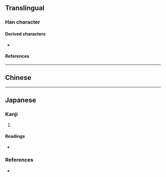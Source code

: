 {{also|労|勞}}
{{character info}}
{{character info|0x2F992}}
==Translingual==
{{stroke order|strokes=7}}
{{Han simplified forms|勞|労|劳}}

===Han character===
{{Han char|rn=19|rad=力|as=05|sn=7|four=|canj=TBKS|ids=⿱𫇦力}}

====Derived characters====
* {{l|mul|[[唠]] [[崂]] [[捞]] [[涝]] [[痨]] [[耢]] [[铹]] [[鿲]] [[𣓿]] [[𤙯]] [[𦛨]] [[𫞧]] [[𫢬]] [[𫦰]] [[𫭼]] [[𫺘]] [[𬝃]] [[𬣿]] [[𬧤]] [[𬶗]] [[𭃪]] [[𭧻]] [[𮀤]] [[𮋫]] [[𮔚]] [[𰣔]] [[𰪿]] [[𰮮]] [[𰼋]]}}

====References====
{{Han ref|kx=0147.071|dkj=02328|dj=0331.140|hdz=10368.010|uh=52B3|ud=21171}}
{{Han ref|uh=2F992}}

----

==Chinese==
{{zh-see|勞}}

----

==Japanese==

===Kanji===
{{ja-kanji|grade=|rs=力05}}

# {{alternative form of|ja|勞}}

====Readings====
* {{ja-readings|on=[[ろう]] (rō)|kun=}}

===References===
* {{R:Koseki Moji|027000}}